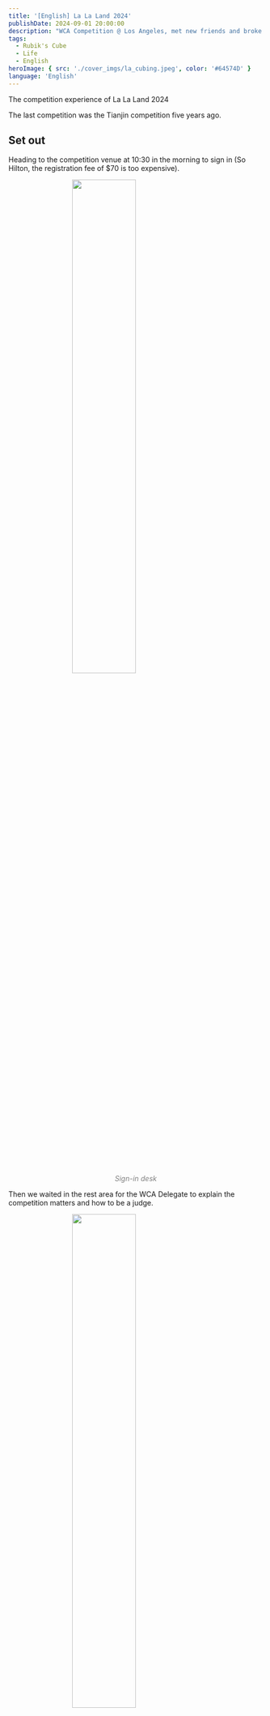 ```yaml
---
title: '[English] La La Land 2024'
publishDate: 2024-09-01 20:00:00
description: "WCA Competition @ Los Angeles, met new friends and broke my personal WCA record."
tags:
  - Rubik's Cube
  - Life
  - English
heroImage: { src: './cover_imgs/la_cubing.jpeg', color: '#64574D' }
language: 'English'
---
```

The competition experience of La La Land 2024

The last competition was the Tianjin competition five years ago.

## Set out

Heading to the competition venue at 10:30 in the morning to sign in (So Hilton, the registration fee of $70 is too expensive).

<img src="https://cdn.lyt0112.com/2024/09/05996340f6efa287c093d4ed70d23f24.jpeg" alt="" style="width: 50%; height: auto; display: block; margin: 0 auto;" /><p style="text-align: center; font-style: italic; color: gray;"> Sign-in desk </p>

Then we waited in the rest area for the WCA Delegate to explain the competition matters and how to be a judge.

<img src="https://cdn.lyt0112.com/2024/09/654e62948759d0f47442fa60a624bf4f.jpeg" alt="" style="width: 50%; height: auto; display: block; margin: 0 auto;" /><p style="text-align: center; font-style: italic; color: gray;"> Get ready to start the competition! </p>

Some people were even selling cookies they baked with Rubik's Cube patterns. The guy sitting next to me, [Preston Hoing (2019HOIN01)](https://www.worldcubeassociation.org/persons/2019HOIN01), bought two and gave me one as a souvenir.

<img src="https://cdn.lyt0112.com/2024/09/baca0857505b7787c5be390ada24e845.jpeg" alt="" style="width: 50%; height: auto; display: block; margin: 0 auto;" /><p style="text-align: center; font-style: italic; color: gray;"> Little Biscuit </p>

## Comp process

This is a 24-hour race, which means the race is continuous for 24 hours. If you participate in many events (like me), you will need to stay up all night. In fact, I did stay up all night.

Respect the air conditioning temperature here, I will never wear shorts in a 24h comp again...

Shivering all over in the mid-night, I need to go to the bathroom to wash my hands with hot water to maintain a good condition.

<img src="https://cdn.lyt0112.com/2024/09/b5f69e8ce00a7d532bb54aeb5d6914bc.jpeg" alt="" style="width: 80%; height: auto; display: block; margin: 0 auto;" /><p style="text-align: center; font-style: italic; color: gray;"> Timetable </p>

A total of nine events participated in this competition, choose two interesting events to talk about.

### 3x3

Cubing for 7 years, improved by 5 seconds in the first 3 years, improved by 5 seconds in the last 4 years...

This competition broke the single and average personal records, with a single time Sub10. During regular practice, there might be one sub-10 out of 20 attempts, so I'm a bit excited.

<img src="https://cdn.lyt0112.com/2024/09/a55df8e1a1f50489065e8d2daa64559b.jpeg" alt="" style="width: 50%; height: auto; display: block; margin: 0 auto;" /><p style="text-align: center; font-style: italic; color: gray;"> SUB 10 </p>

Next time, make a resolution to average SUB 10!

### Pyraminx

I don't know why I often achieve higher rankings with the regular 4-sided, this time I felt good in the second round, broke my personal records for single and average, and also made it to the finals.

<img src="https://cdn.lyt0112.com/2024/09/27cde2edbc4f4f23d7712b35a5950f8d.jpeg" alt="" style="width: 50%; height: auto; display: block; margin: 0 auto;" /><p style="text-align: center; font-style: italic; color: gray;"> Pyraminx Final </p>

It might be because I was too tired from staying up all night, I didn't perform well in the finals, but I'm still very happy to have made it to the finals.

<img src="https://cdn.lyt0112.com/2024/09/f24ddb5390a8f806689d217e70ae3b0d.png" alt="" style="width: 80%; height: auto; display: block; margin: 0 auto;" /><p style="text-align: center; font-style: italic; color: gray;"> Pyraminx Grades </p>

## Interesting Things

### Clock WR

Witnessing the birth of a world record for the first time, [Brendyn Dunagan (2021DUNA01)](https://www.worldcubeassociation.org/persons/2021DUNA01) set a new single world record for Clock with a time of 1.973 seconds.

<img src="https://cdn.lyt0112.com/2024/09/11654f62590abf0ee07922eb4d0407f7.jpeg" alt="" style="width: 50%; height: auto; display: block; margin: 0 auto;" /><p style="text-align: center; font-style: italic; color: gray;"> Clock WR: 1.973s </p>

Took a photo with him, congratulated him Nice Record!

<img src="https://cdn.lyt0112.com/2024/09/b9065e59f1e666a9516c4a037de17738.jpeg" alt="" style="width: 50%; height: auto; display: block; margin: 0 auto;" /><p style="text-align: center; font-style: italic; color: gray;"> </p>

### Differences between China and US competitions

At first, I thought that the process of foreign competitions was the same as that of Chinese competitions, but actually, there are quite a few differences.

In Chinese competitions, the Judge is responsible for taking your cube, having it scrambled by the scrambler in the scrambling area, and then bringing it back to the competition table. Each person will not leave their seat until all five attempts are finished.

In US competitions, you first submit your cube. After scrambling is completed, a Runner will place your cube on an idle competition table and call your name. You go to this competition table to complete the solve. The Judge records your result. After finishing one solve, you need to leave the competition table and return to the waiting area. The Runner will take your cube back to the scrambling area to wait for the next time your name is called at another competition table. So, you need to complete five solves on five different competition tables.

<img src="https://cdn.lyt0112.com/2024/09/79c8be15c1efa460499d1df6665c0055.jpeg" alt="" style="width: 50%; height: auto; display: block; margin: 0 auto;" /><p style="text-align: center; font-style: italic; color: gray;"> Submit Rubik's Cube </p>

It seems that the efficiency is higher abroad because there are no idle competition tables, and the tables are not occupied during shuffling.

In addition, judges and scramblers are different. US judges are all players. When each person is assigned to a competition group, they are also assigned to another judge group. During the competition of this group, you need to find a free judge position to act as a judge.

<img src="https://cdn.lyt0112.com/2024/09/706d865a79f21113a14b457eac5bdc7a.jpeg" alt="" style="width: 50%; height: auto; display: block; margin: 0 auto;" /><p style="text-align: center; font-style: italic; color: gray;"> I'm a Judge </p>

Of course, the number of judges is oversaturated, because for one event you only need to judge 5 matches, but you need to judge all the people who come to this competition table, which may require judging about 50 matches, so you can also choose to slack off and not go when it's your turn to judge.

However, many people are unwilling to be a judge, which often results in a lack of referees. The WCA Delegate has to shout into the microphone to find people to be judges, especially late at night when many kids have gone to bed, and sometimes there's only one person acting as a judge.

<img src="https://cdn.lyt0112.com/2024/09/a75cce188fa719394bffe39a94a659af.jpeg" alt="" style="width: 50%; height: auto; display: block; margin: 0 auto;" /><p style="text-align: center; font-style: italic; color: gray;"> The judge's stopwatch ⏱️ </p>

However, judges in China are recruited through a questionnaire registration system. Before the competition, referees are recruited by sending out questionnaires in various groups. This ensures that there are enough referees, but the downside is that it requires effort to recruit them.

## People & Friends

[Preston Hoing (2019HOIN01)](https://www.worldcubeassociation.org/persons/2019HOIN01) was the first person I met at the competition venue. He is a bit of a chatterbox and chatted with me very enthusiastically, even mentioning a good scramble he encountered last time with the magic clock.

He is a participant in all events of this competition. The 24-hour all-event challenge was really exhausting for him, but he still persevered until the end, completed his first five-blind, and even made it to the three-blind finals. Impressive. However, I forgot to take a photo with him, which is a bit regrettable.

Then I sat next to a little boy and his father, a very cute little boy from Brazil: [Benjamin Dias Reino (2024REIN02)](https://www.worldcubeassociation.org/persons/2024REIN02)

<img src="https://cdn.lyt0112.com/2024/09/f1e39d4dd80004f7565226252ff8e84a.jpeg" alt="" style="width: 50%; height: auto; display: block; margin: 0 auto;" /><p style="text-align: center; font-style: italic; color: gray;"> With Benjamin and His Dad </p>

Then two other kids came, whom Benjamin met in the last competition. The younger brother of the two brothers participated in the competition [Ren Davis Semien (2024SEMI01)](https://www.worldcubeassociation.org/persons/2024SEMI01)

<img src="https://cdn.lyt0112.com/2024/09/8e2ae80b737d44f9cec4aaac9f1f84d1.jpeg" alt="" style="width: 50%; height: auto; display: block; margin: 0 auto;" /><p style="text-align: center; font-style: italic; color: gray;"> </p>

Later, a local high school student from Los Angeles [Kierran Leavitt (2022LEAV02)](https://www.worldcubeassociation.org/persons/2022LEAV02) joined the table. He mentioned that he is learning to fly planes, including gliders and powered aircraft, which is quite fun.

<img src="https://cdn.lyt0112.com/2024/09/4c4b93340fddad8be9ba7fa1a5a015f9.jpeg" alt="" style="width: 50%; height: auto; display: block; margin: 0 auto;" /><p style="text-align: center; font-style: italic; color: gray;"> </p>

In the last match of the first round of the third stage, I met a Chinese judge, [Tianshuo Shao (2023SHAO01)](https://www.worldcubeassociation.org/persons/2023SHAO01). If it weren't for him, I might have had to speak English all day, my brain would have burned out.

Later, during the break in the game, he drove me around Los Angeles. In the evening, we went to Santa Monica Beach and Pier, and there was a strong smell of marijuana.

<img src="https://cdn.lyt0112.com/2024/09/f19484316f13ab410cc2b23fee2e1089.jpeg" alt="" style="width: 50%; height: auto; display: block; margin: 0 auto;" /><p style="text-align: center; font-style: italic; color: gray;"> Santa Monica Beach </p>

Forgot to take a group photo, will make up for it in a couple of days.

Update on Oct 28, 2024: Just remembered to put the photo here

<img src="https://cdn.lyt0112.com/2024/10/b667444035a036c0237c74c9530631e2.jpeg" alt="" style="width: 50%; height: auto; display: block; margin: 0 auto;" /><p style="text-align: center; font-style: italic; color: gray;"> With Tianshuo at SacCubing XVIII 2024 @ Sacremento </p>

## Epilogue

Put some pictures

<img src="https://cdn.lyt0112.com/2024/09/6442333155869fddeb83320c0c207071.jpeg" alt="" style="width: 80%; height: auto; display: block; margin: 0 auto;" /><p style="text-align: center; font-style: italic; color: gray;"> Before the match </p>

<img src="https://cdn.lyt0112.com/2024/09/0efe5b4c011d7e65b29bd0e32b6c21f6.jpeg" alt="" style="width: 80%; height: auto; display: block; margin: 0 auto;" /><p style="text-align: center; font-style: italic; color: gray;"> The person practicing on the balcony </p>

<img src="https://cdn.lyt0112.com/2024/09/c9b29b35ecbab01b75e1cae1e99a92ca.jpeg" alt="" style="width: 50%; height: auto; display: block; margin: 0 auto;" /><p style="text-align: center; font-style: italic; color: gray;"> The view from the hotel's large balcony, the parking lot across the street cost Tianshuo and me $30 </p>

<img src="https://cdn.lyt0112.com/2024/09/c58c4616b3c570f976f808735931f128.jpeg" alt="" style="width: 80%; height: auto; display: block; margin: 0 auto;" /><p style="text-align: center; font-style: italic; color: gray;"> Drive into a dead end </p>

<img src="https://cdn.lyt0112.com/2024/09/02572e9ca7c9c95946394798b76f1815.jpeg" alt="" style="width: 80%; height: auto; display: block; margin: 0 auto;" /><p style="text-align: center; font-style: italic; color: gray;"> Drove into a dead end again </p>

<img src="https://cdn.lyt0112.com/2024/09/e95dbf5a6ad9b229a58c3e6f876d14a2.jpeg" alt="" style="width: 80%; height: auto; display: block; margin: 0 auto;" /><p style="text-align: center; font-style: italic; color: gray;"> Everyone was celebrating at midnight </p>

<img src="https://cdn.lyt0112.com/2024/09/1ea26f2a69a459430e42cab1a45dc451.jpeg" alt="" style="width: 80%; height: auto; display: block; margin: 0 auto;" /><p style="text-align: center; font-style: italic; color: gray;"> The pool at the Hilton Hotel </p>

<img src="https://cdn.lyt0112.com/2024/09/63f6b1905945306d9b75c4cc9e84ed23.jpeg" alt="" style="width: 80%; height: auto; display: block; margin: 0 auto;" /><p style="text-align: center; font-style: italic; color: gray;"> With Benjamin </p>

<img src="https://cdn.lyt0112.com/2024/09/ba355b102143d09fcb13e49df9a93d26.jpeg" alt="" style="width: 80%; height: auto; display: block; margin: 0 auto;" /><p style="text-align: center; font-style: italic; color: gray;"> Santa Monica Pier </p>

<img src="https://cdn.lyt0112.com/2024/09/7d991c7629e50ef9a0ee4261dbc4817d.jpeg" alt="" style="width: 80%; height: auto; display: block; margin: 0 auto;" /><p style="text-align: center; font-style: italic; color: gray;"> People fishing on the Santa Monica Pier </p>

